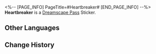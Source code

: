 <%-- [PAGE_INFO]
PageTitle=#Heartbreaker#
[END_PAGE_INFO] --%>
{{Stub|Location information}}
{{Item Infobox
|id          = 223404
|image       = Dreamscape Pass Sticker Heartbreaker.png
|type        = Dreamscape Pass Sticker
|type2       = Eldritch Dreamfall (I) Stickers
|invCategory = 
|rarity      = 4
|effect      = Digital stickers that can be used to decorate the pages of the Dreamtour Handbook. They come in many different styles.
|description = 
|source1     = [[Unlocked by Default]]
}}
{{Description|Conceal the most hollow heart behind the toughest shell.}}
'''Heartbreaker''' is a [[Dreamscape Pass]] Sticker.

==Other Languages==
{{Other Languages
|en   = Heartbreaker
|zhs  = 我心支离破碎
|zht  = 我心支離破碎
|ja   = 砕け散った心
|ko   = 산산조각난 내 마음
|es   = Rompecorazones
|fr   = Brise-cœur
|ru   = Моё Сердце Разбито
|th   = ใจที่แตกสลาย
|vi   = Tim Tôi Tan Nát
|de   = Herzensbrecher
|id   = Heartbreaker
|pt   = Destruidor de Corações
}}

==Change History==
{{Change History|2.0}}